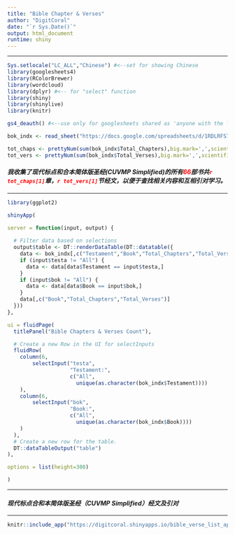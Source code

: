 ```yaml
---
title: "Bible Chapter & Verses"
author: "DigitCoral"
date: "`r Sys.Date()`"
output: html_document
runtime: shiny
---
```


------------------------------------------------------------------------

```r
Sys.setlocale("LC_ALL","Chinese") #<--set for showing Chinese 
library(googlesheets4)
library(RColorBrewer)
library(wordcloud)
library(dplyr) #<-- for "select" function
library(shiny)
library(shinylive)
library(knitr)
```

```r

gs4_deauth() #<--use only for googlesheets shared as 'anyone with the link'

bok_indx <- read_sheet("https://docs.google.com/spreadsheets/d/1RDLRFS7o2lSLsIRJAjd-cVXQDt_Q1XiDxIQ_ZC6_VDs/edit?usp=sharing", sheet ="Index")

tot_chaps <- prettyNum(sum(bok_indx$Total_Chapters),big.mark=',',scientific=F)
tot_vers <- prettyNum(sum(bok_indx$Total_Verses),big.mark=',',scientific=F)
```

#### ***我收集了现代标点和合本简体版圣经(CUVMP Simplified)的所有<span style="color:red">66</span>部书共[`r tot_chaps[1]`]{style="color:red"}章，[`r tot_vers[1]`]{style="color:red"}节经文，以便于查找相关内容和互相引对学习。***

------------------------------------------------------------------------

```r
library(ggplot2)

shinyApp(
  
server = function(input, output) {

  # Filter data based on selections
  output$table <- DT::renderDataTable(DT::datatable({
    data <- bok_indx[,c("Testament","Book","Total_Chapters","Total_Verses")]
    if (input$testa != "All") {
      data <- data[data$Testament == input$testa,]
    }
    if (input$bok != "All") {
      data <- data[data$Book == input$bok,]
    }
    data[,c("Book","Total_Chapters","Total_Verses")]
  }))
},

ui = fluidPage(
  titlePanel("Bible Chapters & Verses Count"),

  # Create a new Row in the UI for selectInputs
  fluidRow(
    column(6,
        selectInput("testa",
                    "Testament:",
                    c("All",
                      unique(as.character(bok_indx$Testament))))
    ),
    column(6,
        selectInput("bok",
                    "Book:",
                    c("All",
                      unique(as.character(bok_indx$Book))))
    )
  ),
  # Create a new row for the table.
  DT::dataTableOutput("table")
),

options = list(height=300)

)

```

------------------------------------------------------------------------

#### ***现代标点合和本简体版圣经（CUVMP Simplified）经文及引对***

------------------------------------------------------------------------

```r

knitr::include_app("https://digitcoral.shinyapps.io/bible_verse_list_app", width="100%", height="700px")

```